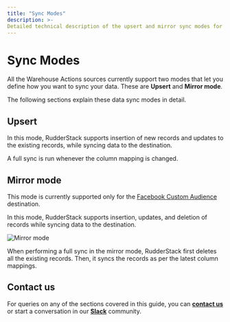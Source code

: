 ```yaml
---
title: "Sync Modes"
description: >- 
Detailed technical description of the upsert and mirror sync modes for the Warehouse Actions sources.
---
```


# Sync Modes

All the Warehouse Actions sources currently support two modes that let you define how you want to sync your data. These are **Upsert** and **Mirror mode**.

The following sections explain these data sync modes in detail.

## Upsert

In this mode, RudderStack supports insertion of new records and updates to the existing records, while syncing data to the destination.

<div class="infoBlock">

A full sync is run whenever the column mapping is changed.
</div>

## Mirror mode

<div class="infoBlock">

This mode is currently supported only for the <a href="https://www.rudderstack.com/docs/destinations/advertising/fb-custom-audience/">Facebook Custom Audience</a> destination.
</div>

In this mode, RudderStack supports insertion, updates, and deletion of records while syncing data to the destination.

<img src="../../assets/warehouse-actions-sources/sync-mirror-mode.png" alt="Mirror mode" />

<div class="infoBlock">

When performing a full sync in the mirror mode, RudderStack first deletes all the existing records. Then, it syncs the records as per the latest column mappings.
</div>

## Contact us

For queries on any of the sections covered in this guide, you can [**contact us**](mailto:%20docs@rudderstack.com) or start a conversation in our [**Slack**](https://rudderstack.com/join-rudderstack-slack-community) community.
